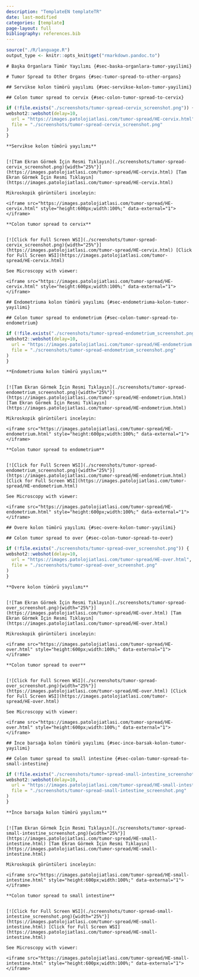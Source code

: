 ```yaml
---
description: "TemplateEN templateTR"
date: last-modified
categories: [template]
page-layout: full
bibliography: references.bib
---
```


```r

source("./R/language.R")
output_type <- knitr::opts_knit$get("rmarkdown.pandoc.to")

```

```asis

# Başka Organlara Tümör Yayılımı {#sec-baska-organlara-tumor-yayilimi} 

```

```asis

# Tumor Spread to Other Organs {#sec-tumor-spread-to-other-organs} 

```

```asis

## Servikse kolon tümörü yayılımı {#sec-servikse-kolon-tumor-yayilimi} 

```

```asis

## Colon tumor spread to cervix {#sec-colon-tumor-spread-to-cervix} 

```

```r
if (!file.exists("./screenshots/tumor-spread-cervix_screenshot.png")) {
webshot2::webshot(delay=10,
  url = "https://images.patolojiatlasi.com/tumor-spread/HE-cervix.html",
  file = "./screenshots/tumor-spread-cervix_screenshot.png"
)
}
```

```asis

**Servikse kolon tümörü yayılımı**


[![Tam Ekran Görmek İçin Resmi Tıklayın](./screenshots/tumor-spread-cervix_screenshot.png){width="25%"}](https://images.patolojiatlasi.com/tumor-spread/HE-cervix.html) [Tam Ekran Görmek İçin Resmi Tıklayın](https://images.patolojiatlasi.com/tumor-spread/HE-cervix.html)

```


```asis

Mikroskopik görüntüleri inceleyin:

<iframe src="https://images.patolojiatlasi.com/tumor-spread/HE-cervix.html" style="height:600px;width:100%;" data-external="1"></iframe>

```

```asis

**Colon tumor spread to cervix**


[![Click for Full Screen WSI](./screenshots/tumor-spread-cervix_screenshot.png){width="25%"}](https://images.patolojiatlasi.com/tumor-spread/HE-cervix.html) [Click for Full Screen WSI](https://images.patolojiatlasi.com/tumor-spread/HE-cervix.html)

```

```asis

See Microscopy with viewer: 

<iframe src="https://images.patolojiatlasi.com/tumor-spread/HE-cervix.html" style="height:600px;width:100%;" data-external="1"></iframe>

```

```asis

## Endometriuma kolon tümörü yayılımı {#sec-endometriuma-kolon-tumor-yayilimi} 

```

```asis

## Colon tumor spread to endometrium {#sec-colon-tumor-spread-to-endometrium} 

```

```r
if (!file.exists("./screenshots/tumor-spread-endometrium_screenshot.png")) {
webshot2::webshot(delay=10,
  url = "https://images.patolojiatlasi.com/tumor-spread/HE-endometrium.html",
  file = "./screenshots/tumor-spread-endometrium_screenshot.png"
)
}
```

```asis

**Endometriuma kolon tümörü yayılımı**


[![Tam Ekran Görmek İçin Resmi Tıklayın](./screenshots/tumor-spread-endometrium_screenshot.png){width="25%"}](https://images.patolojiatlasi.com/tumor-spread/HE-endometrium.html) [Tam Ekran Görmek İçin Resmi Tıklayın](https://images.patolojiatlasi.com/tumor-spread/HE-endometrium.html)

```


```asis

Mikroskopik görüntüleri inceleyin:

<iframe src="https://images.patolojiatlasi.com/tumor-spread/HE-endometrium.html" style="height:600px;width:100%;" data-external="1"></iframe>

```

```asis

**Colon tumor spread to endometrium**


[![Click for Full Screen WSI](./screenshots/tumor-spread-endometrium_screenshot.png){width="25%"}](https://images.patolojiatlasi.com/tumor-spread/HE-endometrium.html) [Click for Full Screen WSI](https://images.patolojiatlasi.com/tumor-spread/HE-endometrium.html)

```

```asis

See Microscopy with viewer: 

<iframe src="https://images.patolojiatlasi.com/tumor-spread/HE-endometrium.html" style="height:600px;width:100%;" data-external="1"></iframe>

```

```asis

## Overe kolon tümörü yayılımı {#sec-overe-kolon-tumor-yayilimi} 

```

```asis

## Colon tumor spread to over {#sec-colon-tumor-spread-to-over} 

```

```r
if (!file.exists("./screenshots/tumor-spread-over_screenshot.png")) {
webshot2::webshot(delay=10,
  url = "https://images.patolojiatlasi.com/tumor-spread/HE-over.html",
  file = "./screenshots/tumor-spread-over_screenshot.png"
)
}
```

```asis

**Overe kolon tümörü yayılımı**


[![Tam Ekran Görmek İçin Resmi Tıklayın](./screenshots/tumor-spread-over_screenshot.png){width="25%"}](https://images.patolojiatlasi.com/tumor-spread/HE-over.html) [Tam Ekran Görmek İçin Resmi Tıklayın](https://images.patolojiatlasi.com/tumor-spread/HE-over.html)

```


```asis

Mikroskopik görüntüleri inceleyin:

<iframe src="https://images.patolojiatlasi.com/tumor-spread/HE-over.html" style="height:600px;width:100%;" data-external="1"></iframe>

```

```asis

**Colon tumor spread to over**


[![Click for Full Screen WSI](./screenshots/tumor-spread-over_screenshot.png){width="25%"}](https://images.patolojiatlasi.com/tumor-spread/HE-over.html) [Click for Full Screen WSI](https://images.patolojiatlasi.com/tumor-spread/HE-over.html)

```

```asis

See Microscopy with viewer: 

<iframe src="https://images.patolojiatlasi.com/tumor-spread/HE-over.html" style="height:600px;width:100%;" data-external="1"></iframe>

```

```asis

## İnce barsağa kolon tümörü yayılımı {#sec-ince-barsak-kolon-tumor-yayilimi} 

```

```asis

## Colon tumor spread to small intestine {#sec-colon-tumor-spread-to-small-intestine} 

```

```r
if (!file.exists("./screenshots/tumor-spread-small-intestine_screenshot.png")) {
webshot2::webshot(delay=10,
  url = "https://images.patolojiatlasi.com/tumor-spread/HE-small-intestine.html",
  file = "./screenshots/tumor-spread-small-intestine_screenshot.png"
)
}
```

```asis

**İnce barsağa kolon tümörü yayılımı**


[![Tam Ekran Görmek İçin Resmi Tıklayın](./screenshots/tumor-spread-small-intestine_screenshot.png){width="25%"}](https://images.patolojiatlasi.com/tumor-spread/HE-small-intestine.html) [Tam Ekran Görmek İçin Resmi Tıklayın](https://images.patolojiatlasi.com/tumor-spread/HE-small-intestine.html)

```


```asis

Mikroskopik görüntüleri inceleyin:

<iframe src="https://images.patolojiatlasi.com/tumor-spread/HE-small-intestine.html" style="height:600px;width:100%;" data-external="1"></iframe>

```

```asis

**Colon tumor spread to small intestine**


[![Click for Full Screen WSI](./screenshots/tumor-spread-small-intestine_screenshot.png){width="25%"}](https://images.patolojiatlasi.com/tumor-spread/HE-small-intestine.html) [Click for Full Screen WSI](https://images.patolojiatlasi.com/tumor-spread/HE-small-intestine.html)

```

```asis

See Microscopy with viewer: 

<iframe src="https://images.patolojiatlasi.com/tumor-spread/HE-small-intestine.html" style="height:600px;width:100%;" data-external="1"></iframe>

```
